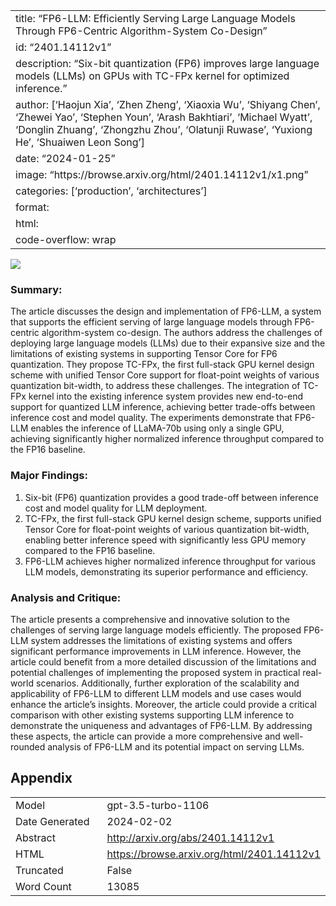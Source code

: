 
---
title: "FP6-LLM: Efficiently Serving Large Language Models Through FP6-Centric Algorithm-System Co-Design"
id: "2401.14112v1"
description: "Six-bit quantization (FP6) improves large language models (LLMs) on GPUs with TC-FPx kernel for optimized inference."
author: ['Haojun Xia', 'Zhen Zheng', 'Xiaoxia Wu', 'Shiyang Chen', 'Zhewei Yao', 'Stephen Youn', 'Arash Bakhtiari', 'Michael Wyatt', 'Donglin Zhuang', 'Zhongzhu Zhou', 'Olatunji Ruwase', 'Yuxiong He', 'Shuaiwen Leon Song']
date: "2024-01-25"
image: "https://browse.arxiv.org/html/2401.14112v1/x1.png"
categories: ['production', 'architectures']
format:
  html:
    code-overflow: wrap
---

![](https://browse.arxiv.org/html/2401.14112v1/x1.png)

### **Summary:**
The article discusses the design and implementation of FP6-LLM, a system that supports the efficient serving of large language models through FP6-centric algorithm-system co-design. The authors address the challenges of deploying large language models (LLMs) due to their expansive size and the limitations of existing systems in supporting Tensor Core for FP6 quantization. They propose TC-FPx, the first full-stack GPU kernel design scheme with unified Tensor Core support for float-point weights of various quantization bit-width, to address these challenges. The integration of TC-FPx kernel into the existing inference system provides new end-to-end support for quantized LLM inference, achieving better trade-offs between inference cost and model quality. The experiments demonstrate that FP6-LLM enables the inference of LLaMA-70b using only a single GPU, achieving significantly higher normalized inference throughput compared to the FP16 baseline.

### **Major Findings:**
1. Six-bit (FP6) quantization provides a good trade-off between inference cost and model quality for LLM deployment.
2. TC-FPx, the first full-stack GPU kernel design scheme, supports unified Tensor Core for float-point weights of various quantization bit-width, enabling better inference speed with significantly less GPU memory compared to the FP16 baseline.
3. FP6-LLM achieves higher normalized inference throughput for various LLM models, demonstrating its superior performance and efficiency.

### **Analysis and Critique:**
The article presents a comprehensive and innovative solution to the challenges of serving large language models efficiently. The proposed FP6-LLM system addresses the limitations of existing systems and offers significant performance improvements in LLM inference. However, the article could benefit from a more detailed discussion of the limitations and potential challenges of implementing the proposed system in practical real-world scenarios. Additionally, further exploration of the scalability and applicability of FP6-LLM to different LLM models and use cases would enhance the article's insights. Moreover, the article could provide a critical comparison with other existing systems supporting LLM inference to demonstrate the uniqueness and advantages of FP6-LLM. By addressing these aspects, the article can provide a more comprehensive and well-rounded analysis of FP6-LLM and its potential impact on serving LLMs.

## Appendix

|          |          |
|----------|----------|
| Model     | gpt-3.5-turbo-1106       |
| Date Generated     | 2024-02-02       |
| Abstract | [http://arxiv.org/abs/2401.14112v1](http://arxiv.org/abs/2401.14112v1)        |
| HTML     | [https://browse.arxiv.org/html/2401.14112v1](https://browse.arxiv.org/html/2401.14112v1)       |
| Truncated       | False       |
| Word Count       | 13085       |